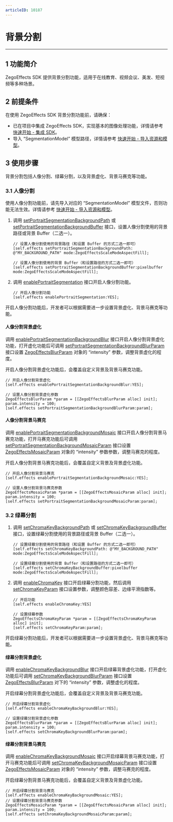 ```yaml
---
articleID: 10187
---
```


# 背景分割

- - -

## 1 功能简介

ZegoEffects SDK 提供背景分割功能，适用于在线教育、视频会议、美发、短视频等多种场景。

## 2 前提条件

在使用 ZegoEffects SDK 背景分割功能前，请确保：

- 已在项目中集成 ZegoEffects SDK，实现基本的图像处理功能，详情请参考 [快速开始 - 集成 SDK](!Quick_Starts/Integration)。
- 导入 “SegmentationModel” 模型路径，详情请参考 [快速开始 - 导入资源和模型](!Quick_Starts/Import_Resources#2)。



## 3 使用步骤

背景分割包括人像分割、绿幕分割，以及背景虚化、背景马赛克等功能。

### 3.1 人像分割

<Warning title="Warning">

使用人像分割功能前，请先导入对应的 “SegmentationModel” 模型文件，否则功能无法生效。详情请参考 [快速开始 - 导入资源和模型](!Quick_Starts/Import_Resources)。
</Warning>

1. 调用 [setPortraitSegmentationBackgroundPath](@setPortraitSegmentationBackgroundPath) 或 [setPortraitSegmentationBackgroundBuffer](@setPortraitSegmentationBackgroundBuffer) 接口，设置人像分割使用的背景路径或背景 Buffer（二选一）。

    ```objc
    // 设置人像分割使用的背景路径（和设置 Buffer 的方式二选一即可）
    [self.effects setPortraitSegmentationBackgroundPath: @"MY_BACKGROUND_PATH" mode:ZegoEffectsScaleModeAspectFill];

    // 设置人像分割使用的背景 Buffer（和设置路径的方式二选一即可）
    [self.effects setPortraitSegmentationBackgroundBuffer:pixelbuffer mode:ZegoEffectsScaleModeAspectFill];
    ```

2. 调用 [enablePortraitSegmentation](@enablePortraitSegmentation) 接口开启人像分割功能。

    ```objc
    // 开启人像分割功能
    [self.effects enablePortraitSegmentation:YES];
    ```


<p>开启人像分割功能后，开发者可以根据需要进一步设置背景虚化、背景马赛克等功能。</p>

#### 人像分割背景虚化

调用 [enablePortraitSegmentationBackgroundBlur](@enablePortraitSegmentationBackgroundBlur) 接口开启人像分割背景虚化功能，打开虚化功能后可调用 [setPortraitSegmentationBackgroundBlurParam](@setPortraitSegmentationBackgroundBlurParam) 接口设置 [ZegoEffectsBlurParam](@-ZegoEffectsBlurParam) 对象的 “intensity” 参数，调整背景虚化的程度。

<div class = 'mk-warning'>

开启人像分割背景虚化功能后，会覆盖自定义背景及背景马赛克功能。
</div>
   
```objc
// 开启人像分割背景虚化
[self.effects enablePortraitSegmentationBackgroundBlur:YES];

// 设置人像分割背景虚化参数
ZegoEffectsBlurParam *param = [[ZegoEffectsBlurParam alloc] init];
param.intensity = 100;
[self.effects setPortraitSegmentationBackgroundBlurParam:param];
```

#### 人像分割背景马赛克

调用 [enablePortraitSegmentationBackgroundMosaic](@enablePortraitSegmentationBackgroundMosaic) 接口开启人像分割背景马赛克功能，打开马赛克功能后可调用 [setPortraitSegmentationBackgroundMosaicParam](@setPortraitSegmentationBackgroundMosaicParam) 接口设置 [ZegoEffectsMosaicParam](@-ZegoEffectsMosaicParam) 对象的 “intensity” 参数参数，调整马赛克的程度。

<div class = 'mk-warning'>

开启人像分割背景马赛克功能后，会覆盖自定义背景及背景虚化功能。
</div>  

```objc
// 开启人像分割背景马赛克
[self.effects enablePortraitSegmentationBackgroundMosaic:YES];
  
// 设置人像分割背景马赛克参数
ZegoEffectsMosaicParam *param = [[ZegoEffectsMosaicParam alloc] init];
param.intensity = 100;
[self.effects setPortraitSegmentationBackgroundMosaicParam:param];
```
    


### 3.2 绿幕分割

1. 调用 [setChromaKeyBackgroundPath](@setChromaKeyBackgroundPath) 或 [setChromaKeyBackgroundBuffer](@setChromaKeyBackgroundBuffer) 接口，设置绿幕分割使用的背景路径或背景 Buffer（二选一）。

    ```objc
    // 设置绿幕分割使用的背景路径（和设置 Buffer 的方式二选一即可）
    [self.effects setChromaKeyBackgroundPath: @"MY_BACKGROUND_PATH" mode:ZegoEffectsScaleModeAspectFill];

    // 设置绿幕分割使用的背景 Buffer（和设置路径的方式二选一即可）
    [self.effects setChromaKeyBackgroundBuffer:pixelbuffer mode:ZegoEffectsScaleModeAspectFill];
    ```

2. 调用 [enableChromaKey](@enableChromaKey) 接口开启绿幕分割功能，然后调用 [setChromaKeyParam](@setChromaKeyParam) 接口设置参数，调整颜色容差、边缘平滑指数等。

    ```objc
    // 开启功能
    [self.effects enableChromaKey:YES]

    // 设置绿幕参数
    ZegoEffectsChromaKeyParam *param = [[ZegoEffectsChromaKeyParam alloc] init];
    [self.effects setChromaKeyParam:param];
    ```


<p>开启绿幕分割功能后，开发者可以根据需要进一步设置背景虚化、背景马赛克等功能。</p>

#### 绿幕分割背景虚化

调用 [enableChromaKeyBackgroundBlur](@enableChromaKeyBackgroundBlur) 接口开启绿幕背景虚化功能，打开虚化功能后可调用 [setChromaKeyBackgroundBlurParam](@setChromaKeyBackgroundBlurParam) 接口设置 [ZegoEffectsBlurParam](@-ZegoEffectsBlurParam) 对下的 “intensity” 参数，调整虚化的程度。

<div class = 'mk-warning'>

开启绿幕分割背景虚化功能后，会覆盖自定义背景及背景马赛克功能。
</div>
   
```objc
// 开启绿幕分割背景虚化
[self.effects enableChromaKeyBackgroundBlur:YES];
    
// 设置绿幕分割背景虚化参数
ZegoEffectsBlurParam *param = [[ZegoEffectsBlurParam alloc] init];
param.intensity = 100;
[self.effects setChromaKeyBackgroundBlurParam:param];
```

#### 绿幕分割背景马赛克

调用 [enableChromaKeyBackgroundMosaic](@enableChromaKeyBackgroundMosaic) 接口开启绿幕背景马赛克功能，打开马赛克功能后可调用 [setChromaKeyBackgroundMosaicParam](@setChromaKeyBackgroundMosaicParam) 接口设置 [ZegoEffectsMosaicParam](@-ZegoEffectsMosaicParam) 对象的 “intensity” 参数，调整马赛克的程度。


<div class = 'mk-warning'>

开启绿幕分割背景马赛克功能后，会覆盖自定义背景及背景虚化功能。
</div>
   
```objc
// 开启绿幕分割背景马赛克
[self.effects enableChromaKeyBackgroundMosaic:YES];
// 设置绿幕分割背景马赛克参数
ZegoEffectsMosaicParam *param = [[ZegoEffectsMosaicParam alloc] init];
param.intensity = 100;
[self.effects setChromaKeyBackgroundMosaicParam:param];
```
